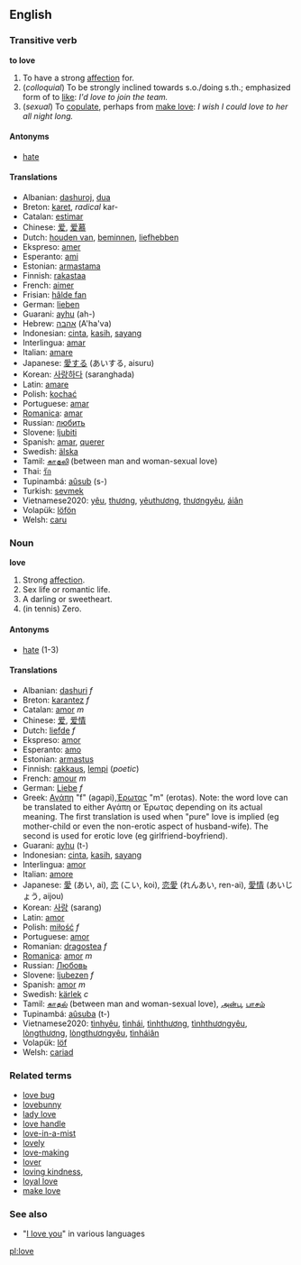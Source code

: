 ==English==
===Transitive verb===
'''to love'''

#To have a strong [[affection]] for.
#(''colloquial'') To be strongly inclined towards s.o./doing s.th.; emphasized form of to [[like]]: ''I'd love to join the team.''
#(''sexual'') To [[copulate]], perhaps from [[make love]]: ''I wish I could love to her all night long.''

====Antonyms====
*[[hate]]

====Translations====
*Albanian: [[dashuroj]], [[dua]]
*Breton: [[karet]], ''radical'' kar-
*Catalan: [[estimar]]
*Chinese: [[爱]], [[爱慕]]
*Dutch: [[houden van]], [[beminnen]], [[liefhebben]]
*Ekspreso: [[amer]]
*Esperanto: [[ami]]
*Estonian: [[armastama]]
*Finnish: [[rakastaa]]
*French: [[aimer]]
*Frisian: [[hâlde fan]]
*German: [[lieben]]
*Guarani: [[ayhu]] (ah-)
*Hebrew: [[אהבה]] (A'ha'va)
*Indonesian: [[cinta]], [[kasih]], [[sayang]]
*Interlingua: [[amar]]
*Italian: [[amare]]
*Japanese: [[愛する]] (あいする, aisuru)
*Korean: [[사랑하다]] (saranghada)
*Latin: [[amare]]
*Polish: [[kochać]]
*Portuguese: [[amar]]
*[[Romanica]]: [[amar]]
*Russian: [[любить]]
*Slovene: [[ljubiti]]
*Spanish: [[amar]], [[querer]]
*Swedish: [[älska]]
*Tamil: [[காதலி]] (between man and woman-sexual love)
*Thai: [[รัก]]
*Tupinambá: [[aûsub]] (s-)
*Turkish: [[sevmek]] 
*Vietnamese2020: [[yêu]], [[thương]], [[yêuthương]], [[thươngyêu]], [[áiân]]
*Volapük: [[löfön]]
*Welsh: [[caru]]

===Noun===
'''love'''
#Strong [[affection]].
#Sex life or romantic life.
#A darling or sweetheart.
#(in tennis) Zero.

====Antonyms====
*[[hate]] (1-3)

====Translations====
*Albanian: [[dashuri]] ''f''
*Breton: [[karantez]] ''f''
*Catalan: [[amor]] ''m''
*Chinese: [[爱]], [[爱情]]
*Dutch: [[liefde]] ''f''
*Ekspreso: [[amor]]
*Esperanto: [[amo]]
*Estonian: [[armastus]]
*Finnish: [[rakkaus]], [[lempi]] (''poetic'')
*French: [[amour]] ''m''
*German: [[Liebe]] ''f''
*Greek: [[Αγάπη]] "f" (agapi),[[ Έρωτας]] "m" (erotas). Note: the word love can be translated to either Αγάπη or Έρωτας depending on its actual meaning. The first translation is used when "pure" love is implied (eg mother-child or even the non-erotic aspect of husband-wife). The second is used for erotic love (eg girlfriend-boyfriend).
*Guarani: [[ayhu]] (t-)
*Indonesian: [[cinta]], [[kasih]], [[sayang]]
*Interlingua: [[amor]]
*Italian: [[amore]]
*Japanese: [[愛]] (あい, ai), [[恋]] (こい, koi), [[恋愛]] (れんあい, ren-ai), [[愛情]] (あいじょう, aijou)
*Korean: [[사랑]] (sarang)
*Latin: [[amor]]
*Polish: [[miłość]] ''f''
*Portuguese: [[amor]]
*Romanian: [[dragostea]] ''f''
*[[Romanica]]: [[amor]] ''m''
*Russian: [[Любовь]]
*Slovene: [[ljubezen]] ''f''
*Spanish: [[amor]] ''m''
*Swedish: [[kärlek]] ''c''
*Tamil: [[காதல்]] (between man and woman-sexual love), [[அன்பு]], [[பாசம்]]
*Tupinambá: [[aûsuba]] (t-)
*Vietnamese2020: [[tìnhyêu]], [[tìnhái]], [[tìnhthương]], [[tìnhthươngyêu]], [[lòngthương]], [[lòngthươngyêu]], [[tìnháiân]]
*Volapük: [[löf]]
*Welsh: [[cariad]]

===Related terms===
*[[love bug]]
*[[lovebunny]]
*[[lady love]]
*[[love handle]]
*[[love-in-a-mist]]
*[[lovely]]
*[[love-making]]
*[[lover]]
*[[loving kindness]],
*[[loyal love]]
*[[make love]]

=== See also ===
*"[[I love you]]" in various languages

[[pl:love]]